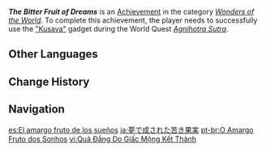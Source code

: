 {{Achievement Infobox
|id           = 81255
|order id     = 1241
|category     = Wonders of the World
|description  = Use [[Kusava]] for the first time.
|requirements = Successfully use the "Kusava" gadget during ''[[Agnihotra Sutra]]''.
|primogems    = 5
|tracking     = 
|topic        = 
|hidden       = 1
|type         = Quest
}}
'''''The Bitter Fruit of Dreams''''' is an [[Achievement]] in the category ''[[Wonders of the World]]''. To complete this achievement, the player needs to successfully use the [["Kusava"]] gadget during the World Quest ''[[Agnihotra Sutra]]''.
<!--
==Gameplay Notes==

==Trivia==

==Video Guides==
{{EVT
|video1   = 
|caption1 = 
}}
-->
==Other Languages==
{{Other Languages
|en      = The Bitter Fruit of Dreams
|zhs     = 梦凝成的苦果
|zhs_rm  = Mèng Níngchéng de Kǔguǒ
|zht     = 夢凝成的苦果
|zht_rm  = Mèng Níngchéng de Kǔguǒ
|zh_tl   = 
|ja      = 夢で成された苦き果実
|ja_rm   = Yume de Nasareta Nigaki Kajitsu
|ja_tl   = 
|ko      = 응집된 꿈이 만든 업과
|ko_rm   = Eungjipdoen Kkum-i Mandeun Eopgwa
|ko_tl   = Karma Made By Concentrated Dreams
|es      = El amargo fruto de los sueños
|es_tl   = The Bitter Fruit of Dreams
|fr      = L'amer fruit des rêves
|fr_tl   = The Bitter Fruit of Dreams
|ru      = Горький плод мечты
|ru_tl   = The Bitter Fruit of Dreams
|th      = ผลอันขื่นขมที่กลั่นจากความฝัน
|th_rm   = 
|th_tl   = 
|vi      = Quả Đắng Do Giấc Mộng Kết Thành
|vi_tl   = 
|de      = Bittere Früchte der Träume
|de_tl   = Bitter Fruits of Dreams
|id      = Buah Pahit dari Mimpi
|id_tl   = The Bitter Fruit of Dreams
|pt      = O Amargo Fruto dos Sonhos
|pt_tl   = 
|tr      = Rüyaların Acı Meyvesi
|tr_tl   = The Dreams' Bitter Fruit
|it      = L'amaro frutto dei sogni
|it_tl   = 
}}

==Change History==
{{Change History|3.0}}
<!--
==References==
{{Reflist}}
-->
==Navigation==
{{Achievement Navbox}}

[[es:El amargo fruto de los sueños]]
[[ja:夢で成された苦き果実]]
[[pt-br:O Amargo Fruto dos Sonhos]]
[[vi:Quả Đắng Do Giấc Mộng Kết Thành]]